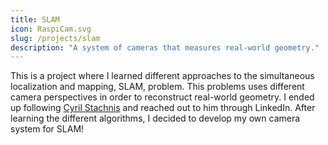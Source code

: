 ```yaml
---
title: SLAM
icon: RaspiCam.svg
slug: /projects/slam
description: "A system of cameras that measures real-world geometry."
---
```


This is a project where I learned different approaches to the simultaneous localization and mapping, SLAM, problem. This problems uses different camera perspectives in order to reconstruct real-world geometry. I ended up following [Cyril Stachnis](http://www.ipb.uni-bonn.de) and reached out to him through LinkedIn. After learning the different algorithms, I decided to develop my own camera system for SLAM!